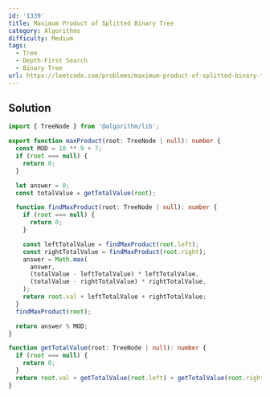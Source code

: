 ```yaml
---
id: '1339'
title: Maximum Product of Splitted Binary Tree
category: Algorithms
difficulty: Medium
tags:
  - Tree
  - Depth-First Search
  - Binary Tree
url: https://leetcode.com/problems/maximum-product-of-splitted-binary-tree
---
```


## Solution

```typescript filename="solution.ts" copy
import { TreeNode } from '@algorithm/lib';

export function maxProduct(root: TreeNode | null): number {
  const MOD = 10 ** 9 + 7;
  if (root === null) {
    return 0;
  }

  let answer = 0;
  const totalValue = getTotalValue(root);

  function findMaxProduct(root: TreeNode | null): number {
    if (root === null) {
      return 0;
    }

    const leftTotalValue = findMaxProduct(root.left);
    const rightTotalValue = findMaxProduct(root.right);
    answer = Math.max(
      answer,
      (totalValue - leftTotalValue) * leftTotalValue,
      (totalValue - rightTotalValue) * rightTotalValue,
    );
    return root.val + leftTotalValue + rightTotalValue;
  }
  findMaxProduct(root);

  return answer % MOD;
}

function getTotalValue(root: TreeNode | null): number {
  if (root === null) {
    return 0;
  }
  return root.val + getTotalValue(root.left) + getTotalValue(root.right);
}
```
